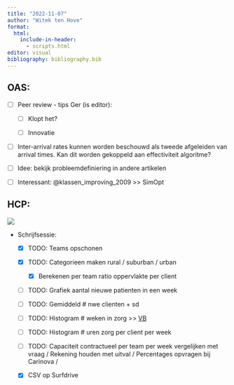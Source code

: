 ```yaml
---
title: "2022-11-07"
author: "Witek ten Hove"
format:
  html:
    include-in-header:
      - scripts.html
editor: visual
bibliography: bibliography.bib
---
```


## OAS:

-   [ ] Peer review - tips Ger (is editor):

    -   [ ] Klopt het?

    -   [ ] Innovatie

-   [ ] Inter-arrival rates kunnen worden beschouwd als tweede afgeleiden van arrival times. Kan dit worden gekoppeld aan effectiviteit algoritme?

-   [ ] Idee: bekijk probleemdefiniering in andere artikelen

-   [ ] Interessant: @klassen_improving_2009 \>\> SimOpt

## HCP:

![](images/notesrene20221103.jpeg)

-   Schrijfsessie:
    -   [x] TODO: Teams opschonen

    -   [x] TODO: Categorieen maken rural / suburban / urban

        -   [x] Berekenen per team ratio oppervlakte per client

    -   [ ] TODO: Grafiek aantal nieuwe patienten in een week

    -   [ ] TODO: Gemiddeld \# nwe clienten + sd

    -   [ ] TODO: Histogram \# weken in zorg \>\> [VB](https://www.sciencedirect.com/science/article/pii/S0377221721011000)

    -   [ ] TODO: Histogram \# uren zorg per client per week

    -   [ ] TODO: Capaciteit contractueel per team per week vergelijken met vraag / Rekening houden met uitval / Percentages opvragen bij Carinova /

    -   [x] CSV op Surfdrive
